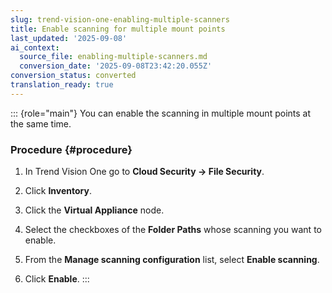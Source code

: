```yaml
---
slug: trend-vision-one-enabling-multiple-scanners
title: Enable scanning for multiple mount points
last_updated: '2025-09-08'
ai_context:
  source_file: enabling-multiple-scanners.md
  conversion_date: '2025-09-08T23:42:20.055Z'
conversion_status: converted
translation_ready: true
---
```


::: {role="main"}
You can enable the scanning in multiple mount points at the same time.

### Procedure {#procedure}

1.  In Trend Vision One go to **Cloud Security → File Security**.

2.  Click **Inventory**.

3.  Click the **Virtual Appliance** node.

4.  Select the checkboxes of the **Folder Paths** whose scanning you want to enable.

5.  From the **Manage scanning configuration** list, select **Enable scanning**.

6.  Click **Enable**.
:::

